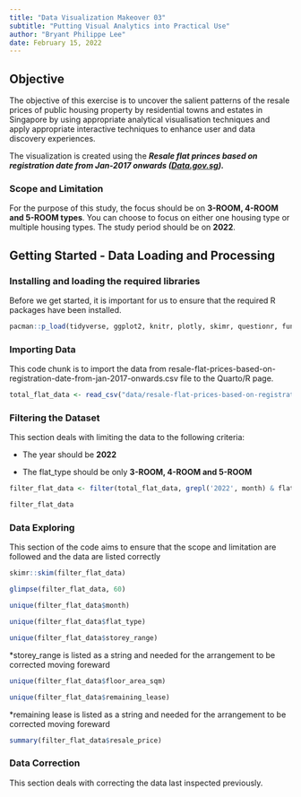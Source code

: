 ```yaml
---
title: "Data Visualization Makeover 03"
subtitle: "Putting Visual Analytics into Practical Use"
author: "Bryant Philippe Lee"
date: February 15, 2022
---
```


## Objective

The objective of this exercise is to uncover the salient patterns of the resale prices of public housing property by residential towns and estates in Singapore by using appropriate analytical visualisation techniques and apply appropriate interactive techniques to enhance user and data discovery experiences.

The visualization is created using the ***Resale flat princes based on registration date from Jan-2017 onwards ([Data.gov.sg](https://data.gov.sg/)).***

### Scope and Limitation 

For the purpose of this study, the focus should be on **3-ROOM, 4-ROOM and 5-ROOM types**. You can choose to focus on either one housing type or multiple housing types. The study period should be on **2022**.

## Getting Started - Data Loading and Processing

### Installing and loading the required libraries

Before we get started, it is important for us to ensure that the required R packages have been installed.

```r
pacman::p_load(tidyverse, ggplot2, knitr, plotly, skimr, questionr, funModeling, sf, tmap, quanteda, NLP, ggiraph, ggstatsplot, dplyr, crosstalk, DT, ggdist, gganimate, ggpubr)
```

### Importing Data

This code chunk is to import the data from resale-flat-prices-based-on-registration-date-from-jan-2017-onwards.csv file to the Quarto/R page.

```r
total_flat_data <- read_csv("data/resale-flat-prices-based-on-registration-date-from-jan-2017-onwards.csv")
```

### Filtering the Dataset 

This section deals with limiting the data to the following criteria:

-   The year should be **2022**

-   The flat_type should be only **3-ROOM, 4-ROOM and 5-ROOM**

```r
filter_flat_data <- filter(total_flat_data, grepl('2022', month) & flat_type %in% c("3 ROOM", "4 ROOM","5 ROOM"))

filter_flat_data
```

### Data Exploring

This section of the code aims to ensure that the scope and limitation are followed and the data are listed correctly

```r
skimr::skim(filter_flat_data)
```

```r
glimpse(filter_flat_data, 60)
```

```r
unique(filter_flat_data$month)
```

```r
unique(filter_flat_data$flat_type)
```

```r
unique(filter_flat_data$storey_range)
```

::: callout-note
\*storey_range is listed as a string and needed for the arrangement to be corrected moving foreward
:::

```r
unique(filter_flat_data$floor_area_sqm)
```

```r
unique(filter_flat_data$remaining_lease)
```

::: callout-note
\*remaining lease is listed as a string and needed for the arrangement to be corrected moving foreward
:::

```r
summary(filter_flat_data$resale_price)
```

### Data Correction 

This section deals with correcting the data last inspected previously.
